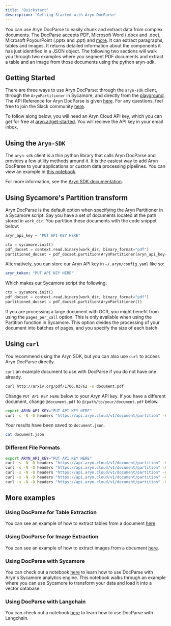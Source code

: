 ```yaml
---
title: 'Quickstart'
description: 'Getting Started with Aryn DocParse'
---
```


You can use Aryn DocParse to easily chunk and extract data from complex documents. The DocParse accepts PDF, Microsoft Word (.docx and .doc), Microsoft PoyourPoint (.pptx and .ppt) and [more](docparse/formats_supported). It can extract paragraphs, tables and images. It returns detailed information about the components it has just identified in a JSON object.  The following two sections will walk you through two examples where you segment PDF documents and extract a table and an image from those documents using the python aryn-sdk.

## Getting Started

There are three ways to use Aryn DocParse: through the ``aryn-sdk`` client, through the ``ArynPartitioner`` in Sycamore, and directly from the [playground](https://play.aryn.cloud/choose). The API Reference for Aryn DocParse is given [here](api-reference/introduction). For any questions, feel free to join the Slack community [here](https://join.slack.com/t/sycamore-ulj8912/shared_invite/zt-23sv0yhgy-MywV5dkVQ~F98Aoejo48Jg).

To follow along below, you will need an Aryn Cloud API key, which you can get for free at [aryn.ai/get-started](https://www.aryn.ai/get-started). You will recieve the API key in your email inbox.

## Using the ``Aryn-SDK``

The ``aryn-sdk`` client is a thin python library that calls Aryn DocParse and provides a few utility methods around it. It is the easiest way to add Aryn DocParse to your applications or custom data processing pipelines. You can view an example in [this notebook](https://github.com/aryn-ai/sycamore/blob/main/notebooks/ArynPartitionerPython.ipynb).

For more information, see the [Aryn SDK documentation](docparse/aryn_sdk).

## Using Sycamore's Partition transform

Aryn DocParse is the default option when specifying the Aryn Partitioner in a Sycamore script. Say you have a set of documents located at the path stored in ``work_dir``. You partition these documents with the code snippet below:

```python
aryn_api_key = "PUT API KEY HERE"

ctx = sycamore.init()
pdf_docset = context.read.binary(work_dir, binary_format="pdf")
partitioned_docset = pdf_docset.partition(ArynPartitioner(aryn_api_key=aryn_api_key))
```
Alternatively, you can store our Aryn API key in ``~/.aryn/config.yaml`` like so:

```yaml
aryn_token: "PUT API KEY HERE"
```
Which makes our Sycamore script the following:

```python
ctx = sycamore.init()
pdf_docset = context.read.binary(work_dir, binary_format="pdf")
partitioned_docset = pdf_docset.partition(ArynPartitioner())
```

If you are processing a large document with OCR, you might benefit from using the ``pages_per_call`` option. This is only available when using the Partition function in Sycamore. This option divides the processing of your document into batches of pages, and you specify the size of each batch.

## Using ``curl``

You recommend using the Aryn SDK, but you can also use ``curl`` to access Aryn DocParse directly.

``curl`` an example document to use with DocParse if you do not have one already.

```bash
curl http://arxiv.org/pdf/1706.03762 -o document.pdf
```
Change ``PUT API KEY HERE`` below to your Aryn API key. If you have a different document, change ``@document.pdf`` to ``@/path/to/your/document.pdf`` below.

```bash
export ARYN_API_KEY="PUT API KEY HERE"
curl -s -N -D headers "https://api.aryn.cloud/v1/document/partition" -H "Authorization: Bearer $ARYN_API_KEY" -F "file=@document.pdf" | tee document.json
```
Your results have been saved to ``document.json``.

```bash
cat document.json
```

### Different File Formats

```bash
export ARYN_API_KEY="PUT API KEY HERE"
curl -s -N -D headers "https://api.aryn.cloud/v1/document/partition" -H "Authorization: Bearer $ARYN_API_KEY" -F "file=@document.pdf" | tee document.json
curl -s -N -D headers "https://api.aryn.cloud/v1/document/partition" -H "Authorization: Bearer $ARYN_API_KEY" -F "file=@document.docx" | tee document.json
curl -s -N -D headers "https://api.aryn.cloud/v1/document/partition" -H "Authorization: Bearer $ARYN_API_KEY" -F "file=@document.doc" | tee document.json
curl -s -N -D headers "https://api.aryn.cloud/v1/document/partition" -H "Authorization: Bearer $ARYN_API_KEY" -F "file=@document.pptx" | tee document.json
curl -s -N -D headers "https://api.aryn.cloud/v1/document/partition" -H "Authorization: Bearer $ARYN_API_KEY" -F "file=@document.ppt" | tee document.json
```

## More examples

### Using DocParse for Table Extraction

You can see an example of how to extract tables from a document [here](docparse/tables).

### Using DocParse for Image Extraction

You can see an example of how to extract images from a document [here](docparse/images).

### Using DocParse with Sycamore

You can check out a notebook [here](https://github.com/aryn-ai/sycamore/blob/main/notebooks/pinecone-writer.ipynb) to learn how to use DocParse with Aryn's Sycamore analytics engine. This notebook walks through an example where you can use Sycamore to transform your data and load it into a vector database.

### Using DocParse with Langchain

You can check out a notebook [here](https://github.com/aryn-ai/sycamore/blob/main/notebooks/ArynPartitionerWithLangchain.ipynb) to learn how to use DocParse with Langchain.
